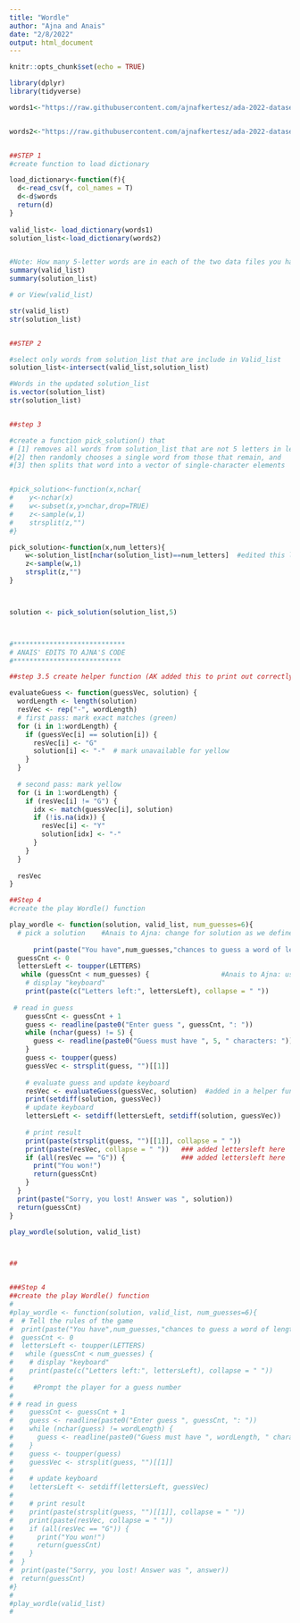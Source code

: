 ```yaml
---
title: "Wordle"
author: "Ajna and Anais"
date: "2/8/2022"
output: html_document
---
```


```r
knitr::opts_chunk$set(echo = TRUE)
```



```r
library(dplyr)
library(tidyverse)

words1<-"https://raw.githubusercontent.com/ajnafkertesz/ada-2022-datasets/main/collins-scrabble-words-2019.txt"


words2<-"https://raw.githubusercontent.com/ajnafkertesz/ada-2022-datasets/main/google-10000-english-usa-no-swears.txt"


##STEP 1
#create function to load dictionary

load_dictionary<-function(f){
  d<-read_csv(f, col_names = T)
  d<-d$words
  return(d)
}
  
valid_list<- load_dictionary(words1)
solution_list<-load_dictionary(words2)


#Note: How many 5-letter words are in each of the two data files you have downloaded?
summary(valid_list)
summary(solution_list)

# or View(valid_list)

str(valid_list)
str(solution_list)


##STEP 2

#select only words from solution_list that are include in Valid_list
solution_list<-intersect(valid_list,solution_list)

#Words in the updated solution_list
is.vector(solution_list)
str(solution_list)


##step 3

#create a function pick_solution() that
# [1] removes all words from solution_list that are not 5 letters in length, 
#[2] then randomly chooses a single word from those that remain, and 
#[3] then splits that word into a vector of single-character elements


#pick_solution<-function(x,nchar{
#    y<-nchar(x)
#    w<-subset(x,y>nchar,drop=TRUE)
#    z<-sample(w,1)
#    strsplit(z,"")
#}

pick_solution<-function(x,num_letters){
    w<-solution_list[nchar(solution_list)==num_letters]  #edited this line
    z<-sample(w,1)
    strsplit(z,"")
}



solution <- pick_solution(solution_list,5)



#****************************
# ANAIS' EDITS TO AJNA'S CODE
#***************************

##step 3.5 create helper function (AK added this to print out correctly what letters remain, because previously all letters of the guessed word were eliminated, which was incorrect)

evaluateGuess <- function(guessVec, solution) {
  wordLength <- length(solution)
  resVec <- rep("-", wordLength)
  # first pass: mark exact matches (green)
  for (i in 1:wordLength) {
    if (guessVec[i] == solution[i]) {
      resVec[i] <- "G"
      solution[i] <- "-"  # mark unavailable for yellow
    }
  }
  
  # second pass: mark yellow
  for (i in 1:wordLength) {
    if (resVec[i] != "G") {
      idx <- match(guessVec[i], solution)
      if (!is.na(idx)) {
        resVec[i] <- "Y"
        solution[idx] <- "-"
      }
    }
  }
  
  resVec
}

##Step 4
#create the play Wordle() function

play_wordle <- function(solution, valid_list, num_guesses=6){
  # pick a solution    #Anais to Ajna: change for solution as we defined it before
  
      print(paste("You have",num_guesses,"chances to guess a word of length 5"))
  guessCnt <- 0
  lettersLeft <- toupper(LETTERS)
   while (guessCnt < num_guesses) {                  #Anais to Ajna: using num_guesses as argument
    # display "keyboard"
    print(paste(c("Letters left:", lettersLeft), collapse = " "))
     
 # read in guess
    guessCnt <- guessCnt + 1
    guess <- readline(paste0("Enter guess ", guessCnt, ": "))
    while (nchar(guess) != 5) {
      guess <- readline(paste0("Guess must have ", 5, " characters: ")) ## wordLengh was not defined, so to make it easy for now I changed it for 5
    }
    guess <- toupper(guess)
    guessVec <- strsplit(guess, "")[[1]]
    
    # evaluate guess and update keyboard
    resVec <- evaluateGuess(guessVec, solution)  #added in a helper function
    print(setdiff(solution, guessVec))
    # update keyboard
    lettersLeft <- setdiff(lettersLeft, setdiff(solution, guessVec))
    
    # print result
    print(paste(strsplit(guess, "")[[1]], collapse = " "))
    print(paste(resVec, collapse = " "))   ### added lettersleft here
    if (all(resVec == "G")) {              ### added lettersleft here
      print("You won!")
      return(guessCnt)
    }
  }
  print(paste("Sorry, you lost! Answer was ", solution))
  return(guessCnt)
}

play_wordle(solution, valid_list)



## 


###Step 4
##create the play Wordle() function
#
#play_wordle <- function(solution, valid_list, num_guesses=6){
#  # Tell the rules of the game
#  print(paste("You have",num_guesses,"chances to guess a word of length 5"))
#  guessCnt <- 0
#  lettersLeft <- toupper(LETTERS)
#   while (guessCnt < num_guesses) {
#    # display "keyboard"
#    print(paste(c("Letters left:", lettersLeft), collapse = " "))
#
#     #Prompt the player for a guess number
#     
# # read in guess
#    guessCnt <- guessCnt + 1
#    guess <- readline(paste0("Enter guess ", guessCnt, ": "))
#    while (nchar(guess) != wordLength) {
#      guess <- readline(paste0("Guess must have ", wordLength, " characters: "))
#    }
#    guess <- toupper(guess)
#    guessVec <- strsplit(guess, "")[[1]]
#    
#    # update keyboard
#    lettersLeft <- setdiff(lettersLeft, guessVec)
#    
#    # print result
#    print(paste(strsplit(guess, "")[[1]], collapse = " "))
#    print(paste(resVec, collapse = " "))
#    if (all(resVec == "G")) {
#      print("You won!")
#      return(guessCnt)
#    }
#  }
#  print(paste("Sorry, you lost! Answer was ", answer))
#  return(guessCnt)
#}
#
#play_wordle(valid_list)
#



```













